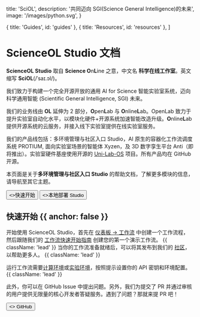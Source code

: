 
  title: 'SciOL',
  description:
    '共同迈向 SGI(Science General Intelligence)的未来',
  image: '/images/python.svg',
}

  { title: 'Guides', id: 'guides' },
  { title: 'Resources', id: 'resources' },
]

<HeroPattern />

# ScienceOL Studio 文档

**ScienceOL Studio** 取自 **Science O**n**L**ine 之意，中文名 **科学在线工作室**。英文缩写 **SciOL**(/ˈsaɪ.ɔl/)。

我们致力于构建一个完全开源开放的通用 AI for Science 智能实验室系统，迈向科学通用智能 (Scientific General Intelligence, SGI) 未来。

我们的业务线由 **OL** 延伸为 2 部分，**O**pen**L**ab 与 **O**nline**L**ab。OpenLab 致力于提升实验室自动化水平，以模块化硬件+开源系统加速智能改造升级。**O**nline**L**ab 提供开源系统的云服务，并接入线下实验室提供在线实验室服务。

我们的产品线包括：多环境管理与社区入口 Studio，AI 原生的容器化工作流调度系统 PROTIUM, 面向实验室场景的智能体 Xyzen，及 3D 数字孪生平台 Anti（即将推出）。实验室硬件基座使用开源的 [Uni-Lab-OS]() 项目。所有产品均在 GitHub 开源。

本页面是关于**多环境管理与社区入口 Studio** 的帮助文档，了解更多模块的信息，请导航至其它主题。

<div className="not-prose mb-16 mt-6 flex gap-3">
  <Button href="/quickstart" arrow="right">
    <>快速开始</>
  </Button>
  <Button href="https://scienceol.tech" variant="outline" target="_blank">
    <>本地部署 Studio</>
  </Button>
</div>

## 快速开始 {{ anchor: false }}

开始使用 ScienceOL Studio，首先在 [仪表板 -> 工作流](#) 中创建一个工作流程，
然后跟随我们的 [工作流快速开始指南](#) 创建您的第一个演示工作流。 {{ className: 'lead' }} 
当你的工作流准备就绪后，可以将其发布到我们的 [社区](#)，以帮助更多人。 {{ className: 'lead' }}

运行工作流需要[计算环境](#)或[实验环境](#)，按照提示设置你的 API 密钥和环境配置。 {{ className: 'lead' }}

此外，你可以在 GitHub Issue 中提出问题。另外，我们为提交了 PR 并通过审核的用户提供无限量的核心开发者答疑服务。遇到了问题？那就来提 PR 吧！ 

<div className="not-prose flex gap-2 items-center">
    <GitHubIcon className=" size-4 fill-green-500 dark:fill-green-400" />

  <Button href="https://github.com/scienceol" variant="text" arrow="right" target="_blank">
    <>
    GitHub
    </>
  </Button>
</div>

<Guides />

<Resources />
